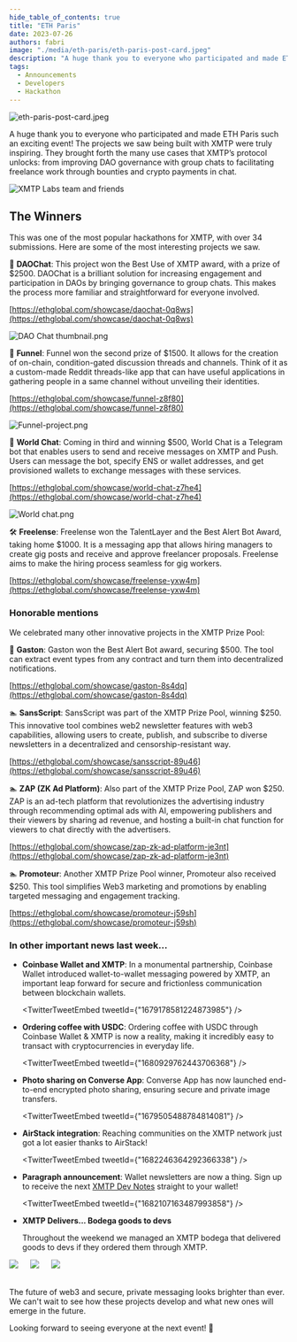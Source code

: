 ```yaml
---
hide_table_of_contents: true
title: "ETH Paris"
date: 2023-07-26
authors: fabri
image: "./media/eth-paris/eth-paris-post-card.jpeg"
description: "A huge thank you to everyone who participated and made ETH Paris such an exciting event! The projects we saw being built with XMTP were truly inspiring. They brought forth the many use cases that XMTP’s protocol unlocks: from improving DAO governance with group chats to facilitating freelance work through bounties and crypto payments in chat."
tags:
  - Announcements
  - Developers
  - Hackathon
---
```



![eth-paris-post-card.jpeg](./media/eth-paris/eth-paris-post-card.jpeg)

A huge thank you to everyone who participated and made ETH Paris such an exciting event! The projects we saw being built with XMTP were truly inspiring. They brought forth the many use cases that XMTP’s protocol unlocks: from improving DAO governance with group chats to facilitating freelance work through bounties and crypto payments in chat.

<!--truncate-->

![XMTP Labs team and friends](./media/eth-paris/team.jpeg)

## The Winners

This was one of the most popular hackathons for XMTP, with over 34 submissions. Here are some of the most interesting projects we saw.

🥇 **DAOChat**: This project won the Best Use of XMTP award, with a prize of $2500. DAOChat is a brilliant solution for increasing engagement and participation in DAOs by bringing governance to group chats. This makes the process more familiar and straightforward for everyone involved.

[https://ethglobal.com/showcase/daochat-0q8ws](https://ethglobal.com/showcase/daochat-0q8ws)

![DAO Chat thumbnail.png](./media/eth-paris/dao-chat-thumbnail.png)

🥈 **Funnel**: Funnel won the second prize of $1500. It allows for the creation of on-chain, condition-gated discussion threads and channels. Think of it as a custom-made Reddit threads-like app that can have useful applications in gathering people in a same channel without unveiling their identities.

[https://ethglobal.com/showcase/funnel-z8f80](https://ethglobal.com/showcase/funnel-z8f80)

![Funnel-project.png](./media/eth-paris/funnel-project.png)

🥉 **World Chat**: Coming in third and winning $500, World Chat is a Telegram bot that enables users to send and receive messages on XMTP and Push. Users can message the bot, specify ENS or wallet addresses, and get provisioned wallets to exchange messages with these services.

[https://ethglobal.com/showcase/world-chat-z7he4](https://ethglobal.com/showcase/world-chat-z7he4)

![World chat.png](./media/eth-paris/worldchat-project.png)

🛠️ **Freelense**: Freelense won the TalentLayer and the Best Alert Bot Award, taking home $1000. It is a messaging app that allows hiring managers to create gig posts and receive and approve freelancer proposals. Freelense aims to make the hiring process seamless for gig workers.

[https://ethglobal.com/showcase/freelense-yxw4m](https://ethglobal.com/showcase/freelense-yxw4m)

### Honorable mentions

We celebrated many other innovative projects in the XMTP Prize Pool:

🤖 **Gaston**: Gaston won the Best Alert Bot award, securing $500. The tool can extract event types from any contract and turn them into decentralized notifications.

[https://ethglobal.com/showcase/gaston-8s4dq](https://ethglobal.com/showcase/gaston-8s4dq)

🏊 **SansScript**: SansScript was part of the XMTP Prize Pool, winning $250. This innovative tool combines web2 newsletter features with web3 capabilities, allowing users to create, publish, and subscribe to diverse newsletters in a decentralized and censorship-resistant way.

[https://ethglobal.com/showcase/sansscript-89u46](https://ethglobal.com/showcase/sansscript-89u46)

🏊 **ZAP (ZK Ad Platform)**: Also part of the XMTP Prize Pool, ZAP won $250. ZAP is an ad-tech platform that revolutionizes the advertising industry through recommending optimal ads with AI, empowering publishers and their viewers by sharing ad revenue, and hosting a built-in chat function for viewers to chat directly with the advertisers.

[https://ethglobal.com/showcase/zap-zk-ad-platform-je3nt](https://ethglobal.com/showcase/zap-zk-ad-platform-je3nt)

🏊 **Promoteur**: Another XMTP Prize Pool winner, Promoteur also received $250. This tool simplifies Web3 marketing and promotions by enabling targeted messaging and engagement tracking.

[https://ethglobal.com/showcase/promoteur-j59sh](https://ethglobal.com/showcase/promoteur-j59sh)

### In other important news last week...

- **Coinbase Wallet and XMTP**: In a monumental partnership, Coinbase Wallet introduced wallet-to-wallet messaging powered by XMTP, an important leap forward for secure and frictionless communication between blockchain wallets.

  <TwitterTweetEmbed tweetId={"1679178581224873985"} />

- **Ordering coffee with USDC**: Ordering coffee with USDC through Coinbase Wallet & XMTP is now a reality, making it incredibly easy to transact with cryptocurrencies in everyday life.

  <TwitterTweetEmbed tweetId={"1680929762443706368"} />

- **Photo sharing on Converse App**: Converse App has now launched end-to-end encrypted photo sharing, ensuring secure and private image transfers.

  <TwitterTweetEmbed tweetId={"1679505488784814081"} />

- **AirStack integration**: Reaching communities on the XMTP network just got a lot easier thanks to AirStack!

  <TwitterTweetEmbed tweetId={"1682246364292366338"} />

- **Paragraph announcement**: Wallet newsletters are now a thing. Sign up to receive the next [XMTP Dev Notes](https://paragraph.xyz/@xmtp) straight to your wallet!

  <TwitterTweetEmbed tweetId={"1682107163487993858"} />

- **XMTP Delivers... Bodega goods to devs**

  Throughout the weekend we managed an XMTP bodega that delivered goods to devs if they ordered them through XMTP.

<div style={{ display: "flex", justifyContent: "center" }}>
  <img src={signage} style={{ width: "250px", align: "center" }} /> &emsp;
  <img src={menu} style={{ width: "250px", align: "center" }} /> &emsp;
  <img src={booth} style={{ width: "250px", align: "center" }} />
</div>
<br />

The future of web3 and secure, private messaging looks brighter than ever. We can't wait to see how these projects develop and what new ones will emerge in the future.

Looking forward to seeing everyone at the next event! 🚀
